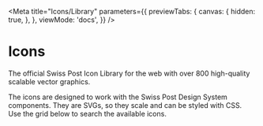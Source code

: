 
<Meta
  title="Icons/Library"
  parameters={{
    previewTabs: {
      canvas: {
        hidden: true,
      },
    },
    viewMode: 'docs',
  }}
/>

# Icons

<p className="lead">
  The official Swiss Post Icon Library for the web with over 800 high-quality scalable vector
  graphics.
</p>

The icons are designed to work with the Swiss Post Design System components. They are SVGs, so they scale and can be styled with CSS.<br/>
Use the grid below to search the available icons.

<Search />
